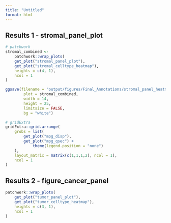 ```yaml
---
title: "Untitled"
format: html
---
```

## Results 1 - stromal_panel_plot
```r
# patchwork
stromal_combined <-
    patchwork::wrap_plots(
    get_plot("stromal_panel_plot"),
    get_plot("stromal_celltype_heatmap"),
    heights = c(4, 1),
    ncol = 1
)

ggsave(filename = "output/figures/Final_Annotations/stromal_panel_heatmap_plot.png",
        plot = stromal_combined,
        width = 14,
        height = 25,
        limitsize = FALSE,
        bg = "white")

# gridExtra
gridExtra::grid.arrange(
    grobs = list(
        get_plot("mpg_disp"),
        get_plot("mpg_qsec") +
            theme(legend.position = "none")
    ),
    layout_matrix = matrix(c(1,1,1,2), ncol = 1),
    ncol = 1
)

```

## Results 2 - figure_cancer_panel
```r
patchwork::wrap_plots(
    get_plot("tumor_panel_plot"),
    get_plot("tumor_celltype_heatmap"),
    heights = c(3, 1),
    ncol = 1
)

```